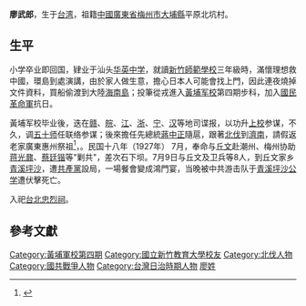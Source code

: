 '''廖武郎'''{{BD|1905年||1929年|7月9日}}，生于[[台湾|台湾]]，祖籍[[中國|中國]][[廣東省|廣東省]][[梅州市|梅州市]][[大埔縣|大埔縣]]平原北坑村。

==生平==
小学卒业即回国，肄业于汕头[[华英中学|华英中学]]，就讀[[新竹師範學校|新竹師範學校]]三年級時，滿懷理想救中國，環島到處演講，由於家人做生意，擔心日本人可能會找上門，因此連夜燒掉文件資料，買船偷渡到大陸[[海南島|海南島]]；投筆從戎進入[[黃埔军校|黃埔军校]]第四期步科，加入[[國民革命軍|國民革命軍]]抗日。

黃埔军校毕业後，迭在[[赣|赣]]、[[皖|皖]]、[[江|江]]、[[浙|浙]]、[[宁|宁]]、[[汉|汉]]等地司谍报，以功升[[上校|上校]]参谋，不久，调[[五十师|五十师]]任联络参谋；後來擔任先總統[[蔣中正|蔣中正]]隨扈，跟著[[北伐|北伐]]到[[濟南|濟南]]，請假返老家廣東惠州祭祖<ref>{{Cite web |url=http://udn.com/news/story/7314/1198090 |title=三舅是台籍黃埔軍 他引以為榮 |access-date=2015-09-20 |archive-date=2019-12-07 |archive-url=https://web.archive.org/web/20191207060525/https://udn.com/news/story/7314/1198090 }}</ref>，。民国十八年（1927年） 7月，奉命与[[丘文|丘文]]赴潮州、梅州协助[[蒋光鼐|蒋光鼐]]、[[蔡廷锴|蔡廷锴]]等"剿共"，差次石下坝。7月9日与丘文及卫兵等8人，到丘文家乡[[青溪坪沙|青溪坪沙]]，遭[[共產黨|共產黨]]設局，一場餐會變成鴻門宴，当晚被中共游击队于[[青溪坪沙公学|青溪坪沙公学]]遭伏擊死亡。

入祀[[台北忠烈祠|台北忠烈祠]]。

==參考文獻==
{{Reflist|2}}

{{Authority control}}
{{DEFAULTSORT:L}}
[[Category:黃埔軍校第四期|Category:黃埔軍校第四期]]
[[Category:國立新竹教育大學校友|Category:國立新竹教育大學校友]]
[[Category:北伐人物|Category:北伐人物]]
[[Category:國共戰爭人物|Category:國共戰爭人物]]
[[Category:台灣日治時期人物|Category:台灣日治時期人物]]
[[Category:廖姓|廖姓]]